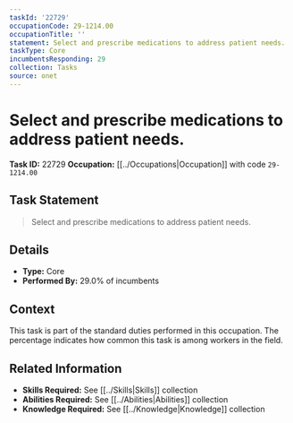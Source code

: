 ```yaml
---
taskId: '22729'
occupationCode: 29-1214.00
occupationTitle: ''
statement: Select and prescribe medications to address patient needs.
taskType: Core
incumbentsResponding: 29
collection: Tasks
source: onet
---
```

# Select and prescribe medications to address patient needs.

**Task ID:** 22729
**Occupation:** [[../Occupations|Occupation]] with code `29-1214.00`

## Task Statement

> Select and prescribe medications to address patient needs.

## Details

- **Type:** Core
- **Performed By:** 29.0% of incumbents

## Context

This task is part of the standard duties performed in this occupation. The percentage indicates how common this task is among workers in the field.

## Related Information

- **Skills Required:** See [[../Skills|Skills]] collection
- **Abilities Required:** See [[../Abilities|Abilities]] collection
- **Knowledge Required:** See [[../Knowledge|Knowledge]] collection

